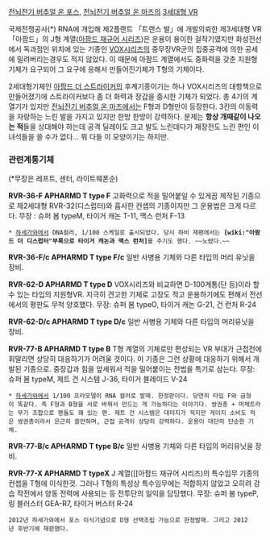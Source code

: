 
[[전뇌전기 버추얼 온 포스]], [[전뇌전기 버추얼 온 마즈]]의 [[3세대형 VR]]

국제전쟁공사(*) RNA에 개입해 제2플랜트 「트랜스 발」에 개발의뢰한 제3세대형 VR 「아팜드」의 J형 계열([[아팜드 재규어 시리즈]])은 운용이 용이한 걸작기였지만 화성전선에서 독과점인 위치에 있는 기종인 [[VOX시리즈]]의 중무장VR군의 집중공격에 의한 공세에 밀려버리는경우도 적지 않았다. 이 때문에 아팜드 계열에서도 중화력을 갖춘 지원형기체가 요구되어 그 요구에 응해서 만들어진기체가 T형의 기체이다.

2세대형기체인 [[아팜드 더 스트라이커]]의 후계기종이기는 하나 VOX시리즈의 대항책으로 만들어졌기에 스트라이커보다 좀 더 화력과 장갑을 중시한 기체가 되었다. 총 4기의 계열기가 있지만 [[전뇌전기 버추얼 온 마즈]]에서는 F형과 D형만이 등장한다. 3칸의 이동력을 자랑하는 느린 발을 가지고 있지만 한방 한방이 강력하다. 문제는 '''항상 개때같이 나오는 적'''들을 상대해야 하는데 공격 딜레이도 크고 발도 느린데다가 재장전도 느린 편인 이 녀석들을 쓸 수가 없다... 뭐 다들 이 모양이기는 하지만.  

=== 관련계통기체 === 
(*무장은 레프트, 센터, 라이트웨폰순)

'''RVR-36-F APHARMD T type F'''
고화력으로 적을 밀어붙일 수 있게끔 제작된 기종으로 제2세대형 RVR-32(디스럽터)와 흡사한 컨셉의 기종이지만 그 운용법은 크게 다르다.
무장 : 슈퍼 봄 typeM, 타이거 캐논 T-11, 맥스 런처 F-13
 * [[하세가와]]에서 DNA컬러, 1/100 스케일로 출시되었다. 당시 하비 재팬에서는 '''[wiki:"아팜드 더 디스럽터"부록으로 타이거 캐논과 맥스 런처]'''를 주기도 했다. ~~노렸다.~~

'''RVR-36-F/c APHARMD T type F/c'''
일반 사병용 기체와 다른 타입의 머리 유닛을 장비.

'''RVR-62-D APHARMD T type D'''
VOX시리즈와 비교하면 D-100계통(단 등)이라 할 수 있는 타입의 지원형VR. 지극히 견고한 기체로 고장도 적고 운용하기에도 편해서 전선에서의 평판도 무척 양호했다.
무장: 슈퍼 봄 typeO, 타이거 캐논 G-21, 건 런처 R-24

'''RVR-62-D/c APHARMD T type D/c'''
일반 사병용 기체와 다른 타입의 머리유닛을 장비.

'''RVR-77-B APHARMD T type B'''
T형 계열의 기체로만 편성되는 VR 부대가 근접전에 휘말리면 상당히 대응하기가 어려울 것이다. 이 기종은 그런 상황에 대응하기 위해서 개발된 기종으로. 중장갑과 힘을 앞세워서 적을 밀어붙이는 전법을 특기로 삼는다. 
무장: 슈퍼 봄 typeM, 제트 건 시스템 J-36, 타이거 블레이드 V-24
 * [[하세가와]]에서 1/100 프라모델이 RNA 컬러로 발매. 한정판이다. 당연히 타입 F와 금형이 똑같다. 즉 F형과 B형을 서로 바꿔서 만드는 게 가능하다는 이야기다. 쌍권총 + 마체트라는 무기 조합으로 팬들도 꽤 있는 편. 제트 건 시스템은 대미지가 적지만 게이지 소비도 적은 쌍권총이라서 은근히 쓸만하며, 근접 공격이 상당히 강력하다. 운용이 대단히 단순한 기체.

'''RVR-77-B/c APHARMD T type B/c'''
일반 사병용 기체와 다른 타입의 머리유닛을 장비.

'''RVR-77-X APHARMD T typeX '''
J 계열([[아팜드 재규어 시리즈)의 특수임무 기종의 컨셉을 T형에 이식한것. 그러나 T형의 특성상 특수임무에는 적합하지 않았고 오히려 강습 작전에서 양동 전력에 사용되는 등 전투단의 일익을 담당했다.
무장: 슈퍼 봄 typeP, 링 블러스터 GEA-R7, 타이거 버스터 R-24
 2012년 하세가와에서 포스 이식기념으로 D형 선택조립 가능으로 한정발매. 그리고 2012년 후반기에 재판했다.
